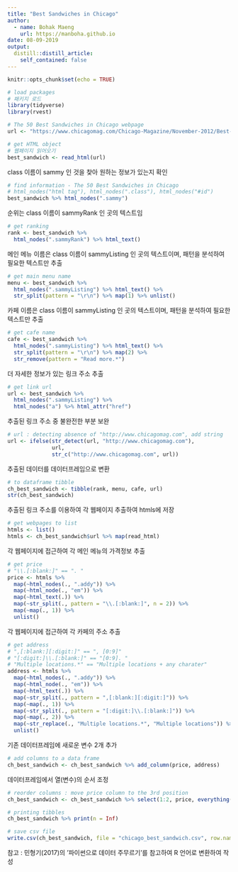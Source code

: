 ```yaml
---
title: "Best Sandwiches in Chicago"
author:
  - name: Bohak Maeng
    url: https://manboha.github.io
date: 08-09-2019
output:
  distill::distill_article:
    self_contained: false
---
```


```r
knitr::opts_chunk$set(echo = TRUE)
```

```r
# load packages
# 패키지 로드
library(tidyverse)
library(rvest)
```


```r
# The 50 Best Sandwiches in Chicago webpage
url <- "https://www.chicagomag.com/Chicago-Magazine/November-2012/Best-Sandwiches-Chicago/"
```

```r
# get HTML object
# 웹페이지 읽어오기
best_sandwich <- read_html(url)
```

class 이름이 sammy 인 것을 찾아 원하는 정보가 있는지 확인

```r
# find information - The 50 Best Sandwiches in Chicago
# html_nodes("html tag"), html_nodes(".class"), html_nodes("#id")
best_sandwich %>% html_nodes(".sammy")
```

순위는 class 이름이 sammyRank 인 곳의 텍스트임  

```r
# get ranking
rank <- best_sandwich %>% 
  html_nodes(".sammyRank") %>% html_text()
```

메인 메뉴 이름은 class 이름이 sammyListing 인 곳의 텍스트이며, 패턴을 분석하여 필요한 텍스트만 추출 

```r
# get main menu name
menu <- best_sandwich %>% 
  html_nodes(".sammyListing") %>% html_text() %>% 
  str_split(pattern = "\r\n") %>% map(1) %>% unlist()
```

카페 이름은 class 이름이 sammyListing 인 곳의 텍스트이며, 패턴을 분석하여 필요한 텍스트만 추출 

```r
# get cafe name 
cafe <- best_sandwich %>% 
  html_nodes(".sammyListing") %>% html_text() %>% 
  str_split(pattern = "\r\n") %>% map(2) %>%  
  str_remove(pattern = "Read more.*")
```

더 자세한 정보가 있는 링크 주소 추출

```r
# get link url
url <- best_sandwich %>% 
  html_nodes(".sammyListing") %>% 
  html_nodes("a") %>% html_attr("href")
```

추출된 링크 주소 중 불완전한 부분 보완

```r
# url : detecting absence of "http://www.chicagomag.com", add string
url <- ifelse(str_detect(url, "http://www.chicagomag.com"), 
              url, 
              str_c("http://www.chicagomag.com", url))
```

추출된 데이터를 데이터프레임으로 변환

```r
# to dataframe tibble
ch_best_sandwich <- tibble(rank, menu, cafe, url)
str(ch_best_sandwich)
```

추출된 링크 주소를 이용하여 각 웹페이지 추출하여 htmls에 저장

```r
# get webpages to list
htmls <- list()
htmls <- ch_best_sandwich$url %>% map(read_html)
```

각 웹페이지에 접근하여 각 메인 메뉴의 가격정보 추출

```r
# get price
# "\\.[:blank:]" == ". "
price <- htmls %>% 
  map(~html_nodes(., ".addy")) %>% 
  map(~html_node(., "em")) %>% 
  map(~html_text(.)) %>% 
  map(~str_split(., pattern = "\\.[:blank:]", n = 2)) %>% 
  map(~map(., 1)) %>% 
  unlist()
```

각 웹페이지에 접근하여 각 카페의 주소 추출

```r
# get address
# ",[:blank:][:digit:]" == ", [0:9]"
# "[:digit:]\\.[:blank:]" == "[0:9]. "
# "Multiple locations.*" == "Multiple locations + any charater"
address <- htmls %>% 
  map(~html_nodes(., ".addy")) %>% 
  map(~html_node(., "em")) %>% 
  map(~html_text(.)) %>% 
  map(~str_split(., pattern = ",[:blank:][:digit:]")) %>% 
  map(~map(., 1)) %>% 
  map(~str_split(., pattern = "[:digit:]\\.[:blank:]")) %>% 
  map(~map(., 2)) %>% 
  map(~str_replace(., "Multiple locations.*", "Multiple locations")) %>% 
  unlist()
```

기존 데이터프레임에 새로운 변수 2개 추가

```r
# add columns to a data frame
ch_best_sandwich <- ch_best_sandwich %>% add_column(price, address)
```

데이터프레임에서 열(변수)의 순서 조정 

```r
# reorder columns : move price column to the 3rd position
ch_best_sandwich <- ch_best_sandwich %>% select(1:2, price, everything())
```

```r
# printing tibbles
ch_best_sandwich %>% print(n = Inf)
```

```r
# save csv file
write.csv(ch_best_sandwich, file = "chicago_best_sandwich.csv", row.names = FALSE)
```


참고 : 민형기(2017)의 ’파이썬으로 데이터 주무르기’를 참고하여 R 언어로 변환하여 작성


